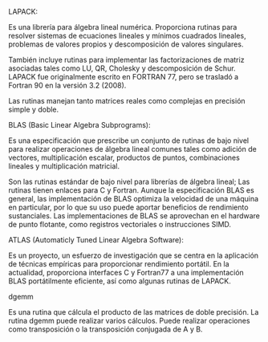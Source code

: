LAPACK:

Es una librería para álgebra lineal numérica. Proporciona rutinas para resolver sistemas de ecuaciones lineales y mínimos cuadrados lineales, problemas de valores propios y descomposición de valores singulares. 

También incluye rutinas para implementar las factorizaciones de matriz asociadas tales como LU, QR, Cholesky y descomposición de Schur. LAPACK fue originalmente escrito en FORTRAN 77, pero se trasladó a Fortran 90 en la versión 3.2 (2008). 

Las rutinas manejan tanto matrices reales como complejas en precisión simple y doble.

BLAS (Basic Linear Algebra Subprograms):

Es una especificación que prescribe un conjunto de rutinas de bajo nivel para realizar operaciones de álgebra lineal comunes tales como adición de vectores, multiplicación escalar, productos de puntos, combinaciones lineales y multiplicación matricial. 

Son las rutinas estándar de bajo nivel para librerías de álgebra lineal; Las rutinas tienen enlaces para C y Fortran. Aunque la especificación BLAS es general, las implementación de BLAS optimiza la velocidad de una máquina en particular, por lo que su uso puede aportar beneficios de rendimiento sustanciales. Las implementaciones de BLAS se aprovechan en el hardware de punto flotante, como registros vectoriales o instrucciones SIMD.

ATLAS (Automaticly Tuned Linear Algebra Software):

Es un proyecto, un esfuerzo de investigación que se centra en la aplicación de técnicas empíricas para proporcionar rendimiento portátil. En la actualidad, proporciona interfaces C y Fortran77 a una implementación BLAS portátilmente eficiente, así como algunas rutinas de LAPACK.

dgemm

Es una rutina que cálcula el producto de las matrices de doble precisión. La rutina dgemm puede realizar varios cálculos. Puede realizar operaciones como transposición o la transposición conjugada de A y B.
